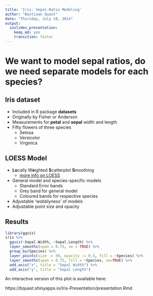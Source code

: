 ```yaml
---
title: 'Iris: Sepal-Ratio Modeling'
author: "Bastiaan Quast"
date: "Thursday, July 18, 2014"
output:
  ioslides_presentation:
    keep_md: yes
    transition: faster
---
```



# We want to model sepal ratios, do we need separate models for each species?


## Iris dataset

- Included in R package **datasets**
- Originally by Fisher or Anderson
- Measurements for **petal** and **sepal** width and length
- Fifty flowers of three species
    - Setosa
    - Versicolor
    - Virginica


## LOESS Model

 - **Lo**cally W**e**ighted **S**catterplot **S**moothing
    - [more info on LOESS](http://en.wikipedia.org/wiki/Local_regression)
 - General model and species-specific models
    - Standard Error bands
    - Grey band for general model
    - Coloured bands for respective species
 - Adjustable 'wobblyness' of models
 - Adjustable point size and opacity


## Results

```r
library(ggvis)
iris %>%
  ggvis(~Sepal.Width, ~Sepal.Length) %>%
  layer_smooths(span = 0.75, se = TRUE) %>%
  group_by(Species) %>%
  layer_points(size := 50, opacity := 0.5, fill = ~Species) %>%
  layer_smooths(span = 0.75, fill = ~Species, se=TRUE) %>%
  add_axis("x", title = "Sepal Width") %>%
  add_axis("y", title = "Sepal Length")
```
An interactive version of this plot is available here:

https://bquast.shinyapps.io/Iris-Presentation/presentation.Rmd
